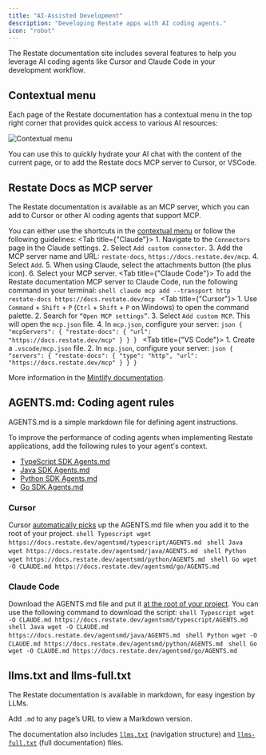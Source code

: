```yaml
---
title: "AI-Assisted Development"
description: "Developing Restate apps with AI coding agents."
icon: "robot"
---
```


The Restate documentation site includes several features to help you leverage AI coding agents like Cursor and Claude Code in your development workflow.

## Contextual menu

Each page of the Restate documentation has a contextual menu in the top right corner that provides quick access to various AI resources:

<img src="/img/develop/contextual-menu.png" alt="Contextual menu"/>

You can use this to quickly hydrate your AI chat with the content of the current page, or to add the Restate docs MCP server to Cursor, or VSCode.


## Restate Docs as MCP server

The Restate documentation is available as an MCP server, which you can add to Cursor or other AI coding agents that support MCP.

You can either use the shortcuts in the [contextual menu](/develop/ai-assistant#contextual-menu) or follow the following guidelines:
<Tabs>
    <Tab title={"Claude"}>
        1. Navigate to the `Connectors` page in the Claude settings.
        2. Select `Add custom connector`.
        3. Add the MCP server name and URL: `restate-docs`, `https://docs.restate.dev/mcp`.
        4. Select `Add`.
        5. When using Claude, select the attachments button (the plus icon).
        6. Select your MCP server.
    </Tab>
    <Tab title={"Claude Code"}>
        To add the Restate documentation MCP server to Claude Code, run the following command in your terminal:
        ```shell
        claude mcp add --transport http restate-docs https://docs.restate.dev/mcp
        ```
    </Tab>
    <Tab title={"Cursor"}>
        1. Use `Command` + `Shift` + `P` (`Ctrl` + `Shift` + `P` on Windows) to open the command palette.
        2. Search for `“Open MCP settings”`.
        3. Select `Add custom MCP`. This will open the `mcp.json` file.
        4. In `mcp.json`, configure your server:
        ```json
        {
            "mcpServers": {
                "restate-docs": {
                    "url": "https://docs.restate.dev/mcp"
                }
            }
        }
        ```
    </Tab>
    <Tab title={"VS Code"}>
        1. Create a `.vscode/mcp.json` file.
        2. In `mcp.json`, configure your server:
        ```json
        {
            "servers": {
            "restate-docs": {
                    "type": "http",
                    "url": "https://docs.restate.dev/mcp"
                }
            }
        }
        ```
    </Tab>
</Tabs>

More information in the [Mintlify documentation](https://www.mintlify.com/docs/ai/model-context-protocol#using-your-mcp-server).

## AGENTS.md: Coding agent rules

AGENTS.md is a simple markdown file for defining agent instructions.

To improve the performance of coding agents when implementing Restate applications, add the following rules to your agent's context.

- [TypeScript SDK Agents.md](/agentsmd/typescript/AGENTS.md)
- [Java SDK Agents.md](/agentsmd/java/AGENTS.md)
- [Python SDK Agents.md](/agentsmd/python/AGENTS.md)
- [Go SDK Agents.md](/agentsmd/go/AGENTS.md)

### Cursor
Cursor [automatically picks](https://cursor.com/docs/context/rules#agentsmd) up the AGENTS.md file when you add it to the root of your project.
<CodeGroup>
    ```shell Typescript
    wget https://docs.restate.dev/agentsmd/typescript/AGENTS.md
    ```
    ```shell Java
    wget https://docs.restate.dev/agentsmd/java/AGENTS.md
    ```
    ```shell Python
    wget https://docs.restate.dev/agentsmd/python/AGENTS.md
    ```
    ```shell Go
    wget -O CLAUDE.md https://docs.restate.dev/agentsmd/go/AGENTS.md
    ```
</CodeGroup>
### Claude Code
Download the AGENTS.md file and put it [at the root of your project](https://www.anthropic.com/engineering/claude-code-best-practices). You can use the following command to download the script:
<CodeGroup>
    ```shell Typescript
    wget -O CLAUDE.md https://docs.restate.dev/agentsmd/typescript/AGENTS.md
    ```
    ```shell Java
    wget -O CLAUDE.md https://docs.restate.dev/agentsmd/java/AGENTS.md
    ```
    ```shell Python
    wget -O CLAUDE.md https://docs.restate.dev/agentsmd/python/AGENTS.md
    ```
    ```shell Go
    wget -O CLAUDE.md https://docs.restate.dev/agentsmd/go/AGENTS.md
    ```
</CodeGroup>

## llms.txt and llms-full.txt

The Restate documentation is available in markdown, for easy ingestion by LLMs.

Add `.md` to any page’s URL to view a Markdown version.

The documentation also includes [`llms.txt`](/llms.txt) (navigation structure) and [`llms-full.txt`](/llms-full.txt) (full documentation) files.
